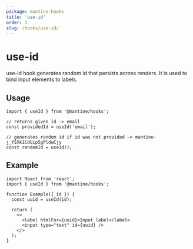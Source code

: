 ```yaml
---
package: mantine-hooks
title: 'use-id'
order: 1
slug: /hooks/use-id/
---
```



# use-id

<PageHeader
  source="mantine-hooks/src/hooks/use-id/use-id.ts"
  docs="hooks/use-id.mdx"
  package="@mantine/hooks"
/>

use-id hook generates random id that persists across renders.
It is used to bind input elements to labels.

## Usage

```tsx
import { useId } from '@mantine/hooks';

// returns given id -> email
const providedId = useId('email');

// generates random id if id was not provided –> mantine-j_YSXk1CdUip5gPldwCjy
const randomId = useId();
```

## Example

```tsx
import React from 'react';
import { useId } from '@mantine/hooks';

function Example({ id }) {
  const uuid = useId(id);

  return (
    <>
      <label htmlFor={uuid}>Input label</label>
      <input type="text" id={uuid} />
    </>
  );
}
```
